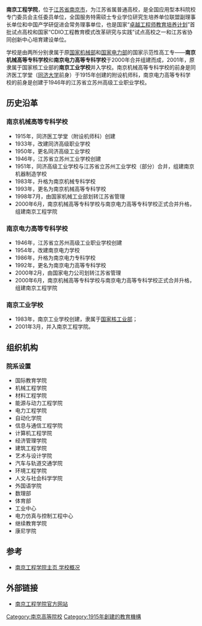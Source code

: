 {{hatnote|此條目不是現稱東南大學的[[南京工学院|南京工学院]]。}}
{{Unreferenced|time=2013-11-24T01:01:30+00:00}}
{{高校
| name = 南京工程学院
| image = Nanjing_Institute_of_Technology.jpg
| logo = 
| motto = 学以致用
| rector = 史金飞，博士
| type = 公立
| established = 1915年
| Location ={{PRC}}[[江苏省|江苏省]][[南京市|南京市]]江宁科学园弘景大道1号
| students = 2.53万
| staff = 近1800
| campus = 江宁大学城
| telephone = 025-86118800
| area = 2550亩
| sports = 定向越野
| website = {{official|http://www.njit.edu.cn/}}
}}
'''南京工程学院'''，位于[[江苏省|江苏省]][[南京市|南京市]]，为江苏省属普通高校，是全国应用型本科院校专门委员会主任委员单位，全国服务特需硕士专业学位研究生培养单位联盟副理事长单位和中国产学研促进会常务理事单位，也是国家“[[卓越工程师教育培养计划|卓越工程师教育培养计划]]”首批试点高校和国家“CDIO工程教育模式改革研究与实践”试点高校之一和江苏省协同创新中心培育建设单位。

学校是由两所分别隶属于原[[中华人民共和国机械工业部|国家机械部]]和[[中华人民共和国电力工业部|国家电力部]]的国家示范性高工专——'''南京机械高等专科学校'''和'''南京电力高等专科学校'''于2000年合并组建而成，2001年，原隶属于国家核工业部的'''南京工业学校'''并入学校。南京机械高等专科学校的前身是同济医工学堂（[[同济大学|同济大学]]前身）于1915年创建的附设机师科，南京电力高等专科学校的前身是创建于1946年的江苏省立苏州高级工业职业学校。

== 历史沿革 ==
=== 南京机械高等专科学校 ===
*1915年，同济医工学堂（附设机师科）创建
*1933年，改建同济高级职业学校
*1950年，更名同济高级工业学校
*1946年，江苏省立苏州工业学校创建
*1951年，同济高级工业学校与江苏省立苏州工业学校（部分）合并，组建南京机器制造学校
*1983年，升格为南京机械专科学校
*1993年，更名为南京机械高等专科学校
*1998年7月，由国家机械工业部划转江苏省管理
*2000年6月，南京机械高等专科学校与南京电力高等专科学校正式合并升格，组建南京工程学院
=== 南京电力高等专科学校 ===
*1946年，江苏省立苏州高级工业职业学校创建
*1954年，改建南京电力学校
*1986年，升格为南京电力专科学校
*1992年，更名为南京电力高等专科学校
*2000年2月，由国家电力公司划转江苏省管理
*2000年6月，南京机械高等专科学校与南京电力高等专科学校正式合并升格，组建南京工程学院
=== 南京工业学校 ===
*1983年，南京工业学校创建，隶属于[[中华人民共和国核工业部|国家核工业部]]；
*2001年3月，并入南京工程学院。

== 组织机构 ==
=== 院系设置 ===
*国际教育学院
*机械工程学院
*材料工程学院
*能源与动力工程学院
*电力工程学院
*自动化学院
*信息与通信工程学院
*计算机工程学院
*经济管理学院
*建筑工程学院
*艺术与设计学院
*汽车与轨道交通学院
*环境工程学院
*人文与社会科学学院
*外国语学院
*数理部
*体育部
*工业中心
*电力仿真与控制工程中心
*继续教育学院
*康尼学院

==参考==
* [https://web.archive.org/web/20140814020905/http://www.njit.edu.cn/default.php?mod=article&do=detail&tid=36 南京工程学院主页 学校概况]

== 外部链接 ==
{{commonscat|Nanjing Institute of Technology}}
*[http://www.njit.edu.cn 南京工程学院官方网站] {{Wayback|url=http://www.njit.edu.cn/ |date=20201203072528 }}

{{江苏高等院校}}
[[Category:南京高等院校|Category:南京高等院校]]
[[Category:1915年創建的教育機構|Category:1915年創建的教育機構]]